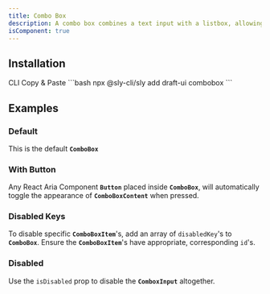 ```yaml
---
title: Combo Box
description: A combo box combines a text input with a listbox, allowing users to filter a list of options to items matching a query.
isComponent: true
---
```


## Installation

<Tabs>
  <TabList aria-label="Preview and Code Tabs">
      <Tab id="cli-install">CLI</Tab>
      <Tab id="manual-install">Copy & Paste</Tab>
  </TabList>
  <TabPanel id="cli-install" className="px-0 [&_pre]:mt-0">
    ```bash
    npx @sly-cli/sly add draft-ui combobox
    ```
  </TabPanel>
  <TabPanel id="manual-install" className="px-0">
    <ComponentSource src="../../packages/ui/src/combobox.tsx" />
  </TabPanel>
</Tabs>

## Examples

### Default

This is the default **`ComboBox`**

<ComponentExample name="combobox" story="default" />

### With Button

Any React Aria Component **`Button`** placed inside **`ComboBox`**, will automatically toggle the appearance of **`ComboBoxContent`** when pressed.

<ComponentExample name="combobox" story="with-button" />

### Disabled Keys

To disable specific **`ComboBoxItem`**'s, add an array of `disabledKey`'s to **`ComboBox`**. Ensure the **`ComboBoxItem`**'s have appropriate, corresponding `id`'s.

<ComponentExample name="combobox" story="disabled-keys" />

### Disabled

Use the `isDisabled` prop to disable the **`ComboxInput`** altogether.

<ComponentExample name="combobox" story="disabled" />
